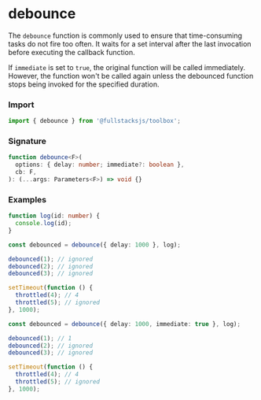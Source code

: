 # debounce

The `debounce` function is commonly used to ensure that time-consuming tasks do
not fire too often. It waits for a set interval after the last invocation before
executing the callback function.

If `immediate` is set to `true`, the original function will be called
immediately. However, the function won't be called again unless the debounced
function stops being invoked for the specified duration.

### Import

```typescript copy
import { debounce } from '@fullstacksjs/toolbox';
```

### Signature

```typescript copy
function debounce<F>(
  options: { delay: number; immediate?: boolean },
  cb: F,
): (...args: Parameters<F>) => void {}
```

### Examples

```typescript copy
function log(id: number) {
  console.log(id);
}

const debounced = debounce({ delay: 1000 }, log);

debounced(1); // ignored
debounced(2); // ignored
debounced(3); // ignored

setTimeout(function () {
  throttled(4); // 4
  throttled(5); // ignored
}, 1000);

const debounced = debounce({ delay: 1000, immediate: true }, log);

debounced(1); // 1
debounced(2); // ignored
debounced(3); // ignored

setTimeout(function () {
  throttled(4); // 4
  throttled(5); // ignored
}, 1000);
```
